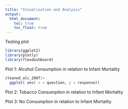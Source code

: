 ```yaml
---
title: "Visualization and Analysis"
output: 
  html_document:
    toc: true
    toc_float: true
---
```



Testing plot 
```r
library(ggplot2)
library(plotly)
library(flexdashboard)
```

Plot 1: Alcohol Consumption in relation to Infant Mortality
```r
cleaned_alc_2007|>
  ggplot( aes( x = question, y = response))
```

Plot 2: Tobacco Consumption in relation to Infant Mortality


Plot 3: No Consumption in relation to Infant Mortality


